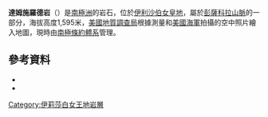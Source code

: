 {{Coord|85|38|S|69|14|W|source:GNIS|display=title}}

'''達姆施羅德岩'''（{{lang-en|Damschroder Rock}}）是[[南極洲|南極洲]]的岩石，位於[[伊利沙伯女皇地|伊利沙伯女皇地]]，屬於[[彭薩科拉山脈|彭薩科拉山脈]]的一部分，海拔高度1,595米，[[美國地質調查局|美國地質調查局]]根據測量和[[美國海軍|美國海軍]]拍攝的空中照片繪入地圖，現時由[[南極條約體系|南極條約體系]]管理。

==參考資料==
*{{cite gnis | type = antarid | id = 3489| name = Damschroder Rock| accessdate = 2011-12-19}}
*{{usgs-gazetteer|id=3489}}

{{DEFAULTSORT:Damschroder Rock}}
[[Category:伊莉莎白女王地岩層|Category:伊莉莎白女王地岩層]]


{{QueenElizabethLand-geo-stub}}